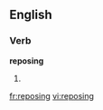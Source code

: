 ==English==

===Verb===
'''reposing'''

# {{present participle of|[[repose]]}}

[[fr:reposing]]
[[vi:reposing]]